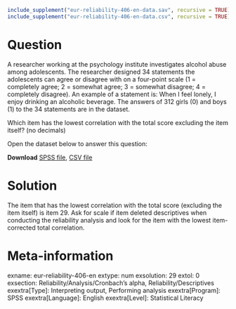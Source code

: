 ```{r, echo = FALSE, results = "hide"}
include_supplement("eur-reliability-406-en-data.sav", recursive = TRUE)
include_supplement("eur-reliability-406-en-data.csv", recursive = TRUE)
```

Question
========
A researcher working at the psychology institute investigates alcohol abuse among adolescents. The researcher designed 34 statements the adolescents can agree or disagree with on a four-point scale (1 = completely agree; 2 = somewhat agree; 3 = somewhat disagree; 4 = completely disagree). An example of a statement is: When I feel lonely, I enjoy drinking an alcoholic beverage. The answers of 312 girls (0) and boys (1) to the 34 statements are in the dataset. 

Which item has the lowest correlation with the total score excluding the item itself? (no decimals)

Open the dataset below to answer this question:

**Download** [SPSS file](eur-reliability-406-en-data.sav), [CSV file](eur-reliability-406-en-data.csv)


Solution
========
The item that has the lowest correlation with the total score (excluding the item itself) is item 29. Ask for scale if item deleted descriptives when conducting the reliability analysis and look for the item with the lowest item-corrected total correlation.


Meta-information
================
exname: eur-reliability-406-en
extype: num
exsolution: 29
extol: 0
exsection: Reliability/Analysis/Cronbach's alpha, Reliability/Descriptives
exextra[Type]: Interpreting output, Performing analysis
exextra[Program]: SPSS
exextra[Language]: English
exextra[Level]: Statistical Literacy